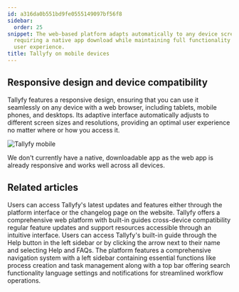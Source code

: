 ```yaml
---
id: a316da0b551bd9fe0555149097bf56f8
sidebar:
  order: 25
snippet: The web-based platform adapts automatically to any device screen size without
  requiring a native app download while maintaining full functionality and optimal
  user experience.
title: Tallyfy on mobile devices
---
```


## Responsive design and device compatibility

Tallyfy features a responsive design, ensuring that you can use it seamlessly on any device with a web browser, including tablets, mobile phones, and desktops. Its adaptive interface automatically adjusts to different screen sizes and resolutions, providing an optimal user experience no matter where or how you access it.

![Tallyfy mobile](https://screenshots.tallyfy.com/Tallyfy-mobile-dashboard.png)

We don't currently have a native, downloadable app as the web app is already responsive and works well across all devices.


## Related articles
<CardGrid>
<LinkTitleCard header="<b>Miscellaneous > Stay updated with Tallyfy's latest features</b>" href="/products/pro/miscellaneous/how-can-i-stay-updated-with-tallyfys-latest-features/" > Users can access Tallyfy's latest updates and features either through the platform interface or the changelog page on the website. </LinkTitleCard>
<LinkTitleCard header="<b>Tutorials > Key features</b>" href="/products/pro/tutorials/features/" > Tallyfy offers a comprehensive web platform with built-in guides cross-device compatibility regular feature updates and support resources accessible through an intuitive interface. </LinkTitleCard>
<LinkTitleCard header="<b>Support > In-app user guide</b>" href="/products/pro/miscellaneous/support/how-to-access-the-tallyfy-user-guide/" > Users can access Tallyfy's built-in guide through the Help button in the left sidebar or by clicking the arrow next to their name and selecting Help and FAQs. </LinkTitleCard>
<LinkTitleCard header="<b>Tutorials > Navigate Tallyfy</b>" href="/products/pro/tutorials/navigate-tallyfy/" > The platform features a comprehensive navigation system with a left sidebar containing essential functions like process creation and task management along with a top bar offering search functionality language settings and notifications for streamlined workflow operations. </LinkTitleCard>
</CardGrid>